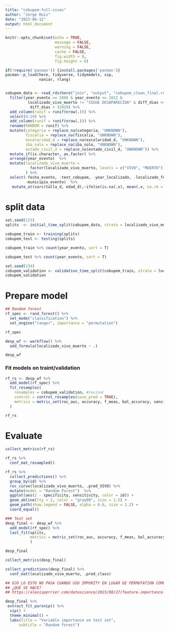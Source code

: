 ```yaml
---
title: "cobupem-full-vivos"
author: "Jorge Ruiz"
date: "2023-06-12"
output: html_document
---
```






```r
knitr::opts_chunk$set(echo = TRUE, 
                      message = FALSE,
                      warning = FALSE,
                      cache = FALSE,
                      fig.width = 8, 
                      fig.height = 6)
```




```r
if(!require('pacman')) {install.packages('pacman')}
pacman::p_load(here, tidyverse, tidymodels, vip,
               naniar, rlang)


cobupem_data <- read_rds(here("join", "output", "cobupem_clean_final.rds")) %>%
  filter(year_evento >= 2006 & year_evento <= 2022 &
          localizado_vivo_muerto != "SIGUE DESAPARECIDA" & diff_dias >= 0 &
           diff_dias < 32929) %>% 
  add_column(runif = runif(nrow(.))) %>% 
  select(4:19) %>% 
  add_column(runif = runif(nrow(.))) %>% 
  rename(RANDOM = runif) %>%
  mutate(categoria = replace_na(categoria, "UNKNOWN"),
         fiscalia = replace_na(fiscalia, "UNKNOWN"),
         escolaridad_d = replace_na(escolaridad_d, "UNKNOWN"),
         iba_solo = replace_na(iba_solo, "UNKNOWN"),
         estado_civil_d = replace_na(estado_civil_d, "UNKNOWN")) %>% 
  mutate_if(is.character, as.factor) %>% 
  arrange(year_evento)  %>% 
  mutate(localizado_vivo_muerto = 
           factor(localizado_vivo_muerto, levels = c("VIVO", "MUERTO"))
         ) %>% 
  select(-fecha_evento, -text_cobupem, -year_localizado, -localizado_fecha,
         -municipio_evento)  %>% 
   mutate_at(vars(talla_d, edad_d),~ifelse(is.na(.x), mean(.x, na.rm = TRUE), .x))
```


# split data

```r
set.seed(123)
splits  <- initial_time_split(cobupem_data, strata = localizado_vivo_muerto)

cobupem_train <- training(splits)
cobupem_test <- testing(splits)
```


```r
cobupem_train %>% count(year_evento, sort = T)
```



```r
cobupem_test %>% count(year_evento, sort = T)
```




```r
set.seed(234)
cobupem_validation <- validation_time_split(cobupem_train, strata = localizado_vivo_muerto)
cobupem_validation
```




# Prepare model

```r
## Random forest 
rf_spec <- rand_forest() %>%
  set_mode("classification") %>%
  set_engine("ranger", importance = "permutation")

rf_spec
```

```r
desp_wf <- workflow() %>%
  add_formula(localizado_vivo_muerto ~ .)

desp_wf
```



### Fit models on traint/validation

```r
rf_rs <- desp_wf %>%
  add_model(rf_spec) %>%
  fit_resamples(
    resamples = cobupem_validation, #revisar 
    control = control_resamples(save_pred = TRUE),
    metrics = metric_set(roc_auc, accuracy, f_meas, bal_accuracy, sensitivity, specificity)
  )

rf_rs
```




# Evaluate 
```r
collect_metrics(rf_rs)
```



```r
rf_rs %>%
  conf_mat_resampled()
```




```r
rf_rs %>%
  collect_predictions() %>%
  group_by(id) %>%
  roc_curve(localizado_vivo_muerto, .pred_VIVO) %>%
  mutate(model = "Random Forest")  %>%
  ggplot(aes(1 - specificity, sensitivity, color = id)) +
  geom_abline(lty = 2, color = "gray80", size = 1.5) +
  geom_path(show.legend = FALSE, alpha = 0.6, size = 1.2) +
  coord_equal()
```




```r
### Test set 
desp_final <- desp_wf %>%
  add_model(rf_spec) %>%
  last_fit(splits,
           metrics = metric_set(roc_auc, accuracy, f_meas, bal_accuracy, sensitivity, specificity)
           )

desp_final
```




```r
collect_metrics(desp_final)
```



```r
collect_predictions(desp_final) %>%
  conf_mat(localizado_vivo_muerto, .pred_class)
```



```r
## OJO LO ESTO NO PASA CUANDO USO IMPURITY EN LUGAR DE PERMUTATION COMO MÉTODO PARA RF
## ¿QUÉ SE HACE?
## https://alexisperrier.com/datascience/2015/08/27/feature-importance-random-forests-gini-accuracy.html

desp_final %>%
 extract_fit_parsnip() %>% 
  vip() +
  theme_minimal() +
  labs(title = "Variable importance on test set",
      subtitle = "Random forest")
```







